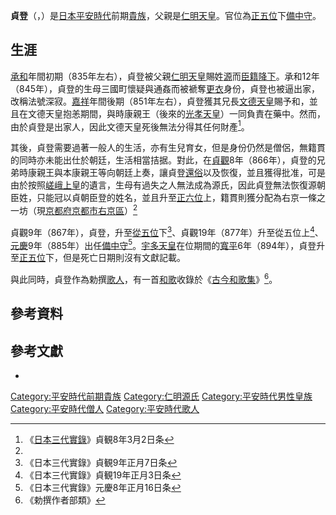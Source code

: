 {{東亞男性歷史人物
|名稱 = 貞 登
|身份 = 
|國家 = 日本
|時代 = [[平安時代|平安時代]]
|主君 = [[清和天皇|清和天皇]]→[[陽成天皇|陽成天皇]]→[[光孝天皇|光孝天皇]]→[[宇多天皇|宇多天皇]]
|屆數 =
|最高職務 = 
|前任 =
|繼任 = 
|圖片名稱 = 
|圖片大小 = 
|圖片說明 = 
|氏 = [[源氏|源氏]]
|姓 = 皇族→[[源氏|源]]{{Link-ja|朝臣 (日本)|朝臣|朝臣}}→[[出家|出家]]→貞朝臣
|羅馬拼音 = Sada no Minoru<br>Sada no Noboru
|假名 = {{lang|ja|さだ の みのる}}<br>{{lang|ja|さだ の のぼる}}
|官職 = [[備中國|備中守]]
|位階 = [[正六位|正六位]]上→[[從五位|從五位]]下→從五位上→[[正五位|正五位]]下
|信仰 =
|出身地 =
|世系 = [[源氏|仁明源氏]]
|初名 = 
|乳名 = <!--日本、朝鮮、琉球以外人物用-->
|幼名 = 
|別名 =
|法號 = 深寂
|院號 = 
|其他名號 = 
|出生日期 =
|出生地點 =
|逝世日期 = 
|逝世地點 = 
|廟號 =
|諡號 =
|墓葬 = 
|祠廟 =
|父親 = [[仁明天皇|仁明天皇]]
|嫡母 = [[藤原順子|藤原順子]]（[[藤原冬嗣|藤原冬嗣]]之女）
|母親 = 三國町
|繼父=
|繼母=
|養父=
|養母=
|猶父= <!--日本人用-->
|烏帽子親= 
|正室 = 
|妻 = 
|繼室 =
|側室 =
|正室之父 = 
|正室之嫡母 =
|正室之母 =
|妻之父 = 
|妻之嫡母 =
|妻之母 =
|繼室之父 =
|繼室之嫡母 =
|繼室之母 =
|兄弟 = [[文德天皇|文德天皇]]<br>{{Link-ja|宗康親王|宗康親王}}<br>[[人康親王|人康親王]]<br>[[光孝天皇|光孝天皇]]<br>本康親王<br>{{Link-ja|國康親王|国康親王}}<br>{{Link-ja|常康親王|常康親王}}<br>成康親王<br>[[源覺|源覺]]<br>{{Link-ja|源多|源多}}<br>{{Link-ja|源光 (公卿)|源光 (公卿)|源光}}<br>[[源冷|源冷]]<br>{{Link-ja|源效|源効}}
|姊妹 = 新子內親王<br>親子内親王<br>平子內親王<br>{{Link-ja|時子内親王|時子内親王}}（[[齋院|齋院]]）<br>柔子内親王（[[齋宮|齋宮]]）<br>真子內親王<br>重子內親王<br>{{Link-ja|久子内親王|久子内親王}}（[[齋宮|齋宮]]）<br>{{Link-ja|高子內親王|高子内親王}}（[[齋院|齋院]]）
|子 = 
|女 = 
|養子 = 
|養女 =
|猶子 = <!--日本人用-->
|婿養子 = <!--日本人用-->
|烏帽子子 = <!--日本人用-->
|繼子 =
|繼女 =
|其他親屬 = [[正子内親王_(嵯峨天皇皇女)|正子內親王]]（姑母，與仁明天皇同年出生）<br>[[有智子內親王|有智子內親王]]（姑母）<br>[[源融|源融]]（叔父）<br>[[源潔姬|源潔姬]]（姑母，與仁明天皇同年出生）
|出身 = <!---此处指科举出身--->
|功名 = 
|經歷 = 
|著作 =
|注釋 =
}}

'''貞登'''（{{jpn|j=貞登|hg=さだ の みのる/さだ の のぼる|rm=Sada no Minoru/Sada no Noboru}}，{{bd|？||？||catIdx=Sada no Minoru}}）是[[日本|日本]][[平安時代|平安時代]]前期[[貴族|貴族]]，父親是[[仁明天皇|仁明天皇]]。官位為[[正五位|正五位]]下[[備中國|備中守]]。

== 生涯 ==
[[承和_(仁明天皇)|承和]]年間初期（835年左右），貞登被父親[[仁明天皇|仁明天皇]]賜姓[[源氏|源]]{{Link-ja|朝臣 (日本)|朝臣|朝臣}}而[[臣籍降下|臣籍降下]]。承和12年（845年），貞登的生母三國町懷疑與{{Link-ja|藤原有貞|藤原有貞}}通姦而被褫奪[[更衣_(職官)|更衣]]身份，貞登也被逼出家，改稱法號深寂。[[嘉祥_(仁明天皇)|嘉祥]]年間後期（851年左右），貞登獲其兄長[[文德天皇|文德天皇]]賜予{{Link-ja|時服|時服}}和{{Link-ja|月料|月料}}，並且在文德天皇抱恙期間，與時康親王（後來的[[光孝天皇|光孝天皇]]）一同負責在藥中{{Link-ja|試毒|毒見}}。然而，由於貞登是出家人，因此文德天皇死後無法分得其任何財產<ref name="a">《[[日本三代實錄|日本三代實錄]]》貞観8年3月2日条</ref>。

其後，貞登需要過著一般人的生活，亦有生兒育女，但是身份仍然是僧侶，無籍貫的同時亦未能出仕於朝廷，生活相當拮据。對此，在[[貞觀_(清和天皇)|貞觀]]8年（866年），貞登的兄弟時康親王與本康親王等向朝廷上奏，讓貞登[[還俗|還俗]]以及恢復{{Link-ja|本姓|本姓}}，並且獲得批准，可是由於按照[[嵯峨天皇|嵯峨上皇]]的遺言，生母有過失之人無法成為源氏，因此貞登無法恢復源朝臣姓，只能冠以貞朝臣登的姓名，並且升至[[正六位|正六位]]上，籍貫則獲分配為右京一條之一坊（現[[京都府|京都府]][[京都市|京都市]][[右京區|右京區]]）<ref name="a" />

貞觀9年（867年），貞登{{Link-ja|叙爵|叙爵}}，升至[[從五位|從五位]]下<ref>《日本三代實錄》貞観9年正月7日条</ref>、貞觀19年（877年）升至從五位上<ref>《日本三代實錄》貞観19年正月3日条</ref>、[[元慶|元慶]]9年（885年）出任[[備中國|備中守]]<ref>《日本三代實錄》元慶8年正月16日条</ref>。[[宇多天皇|宇多天皇]]在位期間的[[寬平|寬平]]6年（894年），貞登升至[[正五位|正五位]]下，但是死亡日期則沒有文獻記載。

與此同時，貞登作為勅撰[[歌人|歌人]]，有一首[[和歌|和歌]]收錄於《[[古今和歌集|古今和歌集]]》<ref>《勅撰作者部類》</ref>。

==參考資料==
{{reflist}}

==參考文獻== 
*{{cite book |editor={{Link-ja|武田祐吉|武田祐吉}}和{{Link-ja|佐藤謙三|佐藤謙三}} |title=読み下し [[日本三代實錄|日本三代實錄]]上 |publisher={{Link-ja|戎光祥出版|戎光祥出版}} |year=2009  |isbn=978-4864030014}}

{{DEFAULTSORT:Sada no Minoru}}
[[Category:平安時代前期貴族|Category:平安時代前期貴族]]
[[Category:仁明源氏|Category:仁明源氏]]
[[Category:平安時代男性皇族|Category:平安時代男性皇族]]
[[Category:平安時代僧人|Category:平安時代僧人]]
[[Category:平安時代歌人|Category:平安時代歌人]]